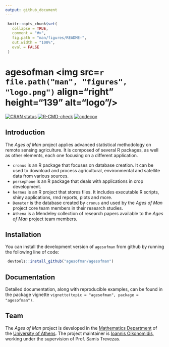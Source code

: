 ```yaml
---
output: github_document
---
```


<!-- README.md is generated from README.Rmd. Please edit that file -->

```r
 knitr::opts_chunk$set(
   collapse = TRUE,
   comment = "#>",
   fig.path = "man/figures/README-",
   out.width = "100%",
   eval = FALSE
 )
```

# agesofman <img src=`r file.path("man", "figures", "logo.png")` align="right" height="139" alt="logo"/>

<!-- badges: start -->
[![CRAN status](https://www.r-pkg.org/badges/version/agesofman)](https://CRAN.R-project.org/package=agesofman)
[![R-CMD-check](https://github.com/agesofman/agesofman/actions/workflows/R-CMD-check.yaml/badge.svg)](https://github.com/agesofman/agesofman/actions/workflows/R-CMD-check.yaml)
[![codecov](https://codecov.io/gh/agesofman/agesofman/branch/main/graph/badge.svg)](https://codecov.io/gh/agesofman/agesofman)
<!-- badges: end -->

## Introduction

The *Ages of Man* project applies advanced statistical methodology on remote sensing agriculture. It is composed of several R packages, as well as other elements, each one focusing on a different application.

  -   `cronus` is an R package that focuses on database creation. It can be used to download and process agricultural, environmental and satellite data from various sources.
  -   `persephone` is an R package that deals with applications in crop development.
  -   `hermes` is an R project that stores files. It includes executable R scripts, shiny applications, rmd reports, plots and more.
  -   `Demeter` is the database created by `cronus` and used by the *Ages of Man* project core team members in their research studies.
  -   `Athena` is a Mendeley collection of research papers available to the *Ages of Man* project team members.

## Installation

You can install the development version of `agesofman` from github by running the following line of code: 

```r
 devtools::install_github("agesofman/agesofman")
```

## Documentation

Detailed documentation, along with reproducible examples, can be found in the package vignette `vignette(topic = "agesofman", package = "agesofman")`.

## Team

The *Ages of Man* project is developed in the 
[Mathematics Department](https://en.math.uoa.gr/ "Mathematics Department Homepage") of the [University of Athens](https://en.uoa.gr/ "University of Athens Homepage"). The project maintainer is [Ioannis Oikonomidis](http://users.uoa.gr/~goikon/ "Ioannis Oikonomidis Homepage"), working under the supervision of Prof. Samis Trevezas.
